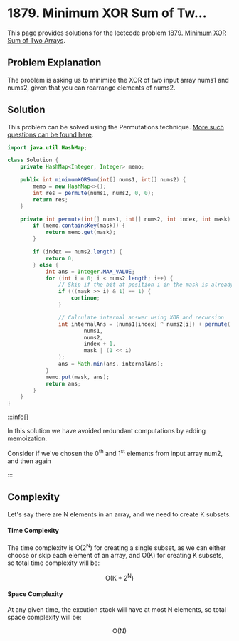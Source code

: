 
# 1879. Minimum XOR Sum of Tw...

This page provides solutions for the leetcode problem [1879. Minimum XOR Sum of Two Arrays](https://leetcode.com/problems/minimum-xor-sum-of-two-arrays).

## Problem Explanation 

The problem is asking us to minimize the XOR of two input array $\text{nums}1$ and $\text{nums}2$, given that you can rearrange elements of $\text{nums2}$.

## Solution

This problem can be solved using the Permutations technique. [More such questions can be found here](/data-structures-and-algorithms/permutations).

<Tabs>
  <TabItem value="Java" label="Java" default>

```java
import java.util.HashMap;

class Solution {
    private HashMap<Integer, Integer> memo;

    public int minimumXORSum(int[] nums1, int[] nums2) {
        memo = new HashMap<>();
        int res = permute(nums1, nums2, 0, 0);
        return res;
    }

    private int permute(int[] nums1, int[] nums2, int index, int mask) {
        if (memo.containsKey(mask)) {
            return memo.get(mask);
        }

        if (index == nums2.length) {
            return 0;
        } else {
            int ans = Integer.MAX_VALUE;
            for (int i = 0; i < nums2.length; i++) {
                // Skip if the bit at position i in the mask is already set
                if (((mask >> i) & 1) == 1) {
                    continue;
                }

                // Calculate internal answer using XOR and recursion
                int internalAns = (nums1[index] ^ nums2[i]) + permute(
                        nums1,
                        nums2,
                        index + 1,
                        mask | (1 << i)
                );
                ans = Math.min(ans, internalAns);
            }
            memo.put(mask, ans);
            return ans;
        }
    }
}
```
</TabItem>
</Tabs>

:::info[]

In this solution we have avoided redundant computations by adding memoization. 

Consider if we've chosen the $0$<sup>th</sup> and $1$<sup>st</sup> elements from input array ${\text{num2}}$, and then again 

:::


## Complexity 

Let's say there are $\text{N}$ elements in an array, and we need to create $\text{K}$ subsets.

#### Time Complexity 

The time complexity is $\text{O}(2^{\text{N}})$ for creating a single subset, as we can either choose or skip each element of an array, and $\text{O}(\text{K})$ for creating $\text{K}$ subsets, so total time complexity will be:

$$
\text{O}(\text{K} * 2^{\text{N}})
$$



#### Space Complexity

At any given time, the excution stack will have at most $\text{N}$ elements, so total space complexity will be:

$$
\text{O}(\text{N})
$$

